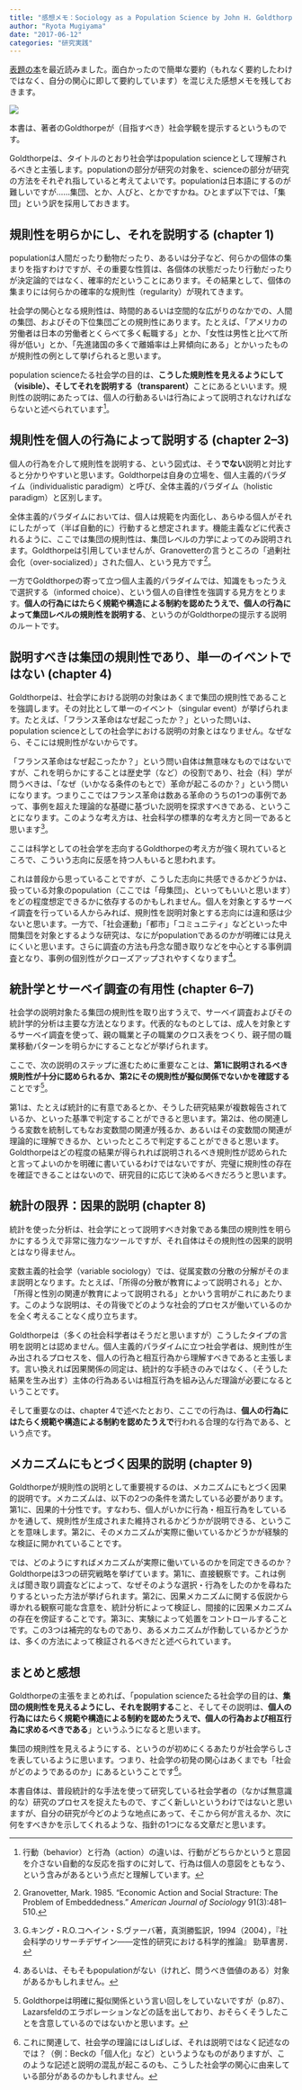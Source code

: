 ```yaml
---
title: "感想メモ：Sociology as a Population Science by John H. Goldthorpe (2015)"
author: "Ryota Mugiyama"
date: "2017-06-12"
categories: "研究実践"
---
```


[表題の本](https://doi.org/10.1017/CBO9781316412565)を最近読みました。面白かったので簡単な要約（もれなく要約したわけではなく、自分の関心に即して要約しています）を混じえた感想メモを残しておきます。

![](images/populationscience.jpg)

本書は、著者のGoldthorpeが（目指すべき）社会学観を提示するというものです。

Goldthorpeは、タイトルのとおり社会学はpopulation scienceとして理解されるべきと主張します。populationの部分が研究の対象を、scienceの部分が研究の方法をそれぞれ指していると考えてよいです。populationは日本語にするのが難しいですが……集団、とか、人びと、とかですかね。ひとまず以下では、「集団」という訳を採用しておきます。

## 規則性を明らかにし、それを説明する (chapter 1)

populationは人間だったり動物だったり、あるいは分子など、何らかの個体の集まりを指すわけですが、その重要な性質は、各個体の状態だったり行動だったりが決定論的ではなく、確率的だということにあります。その結果として、個体の集まりには何らかの確率的な規則性（regularity）が現れてきます。

社会学の関心となる規則性は、時間的あるいは空間的な広がりのなかでの、人間の集団、およびその下位集団ごとの規則性にあります。たとえば、「アメリカの労働者は日本の労働者とくらべて多く転職する」とか、「女性は男性と比べて所得が低い」とか、「先進諸国の多くで離婚率は上昇傾向にある」とかいったものが規則性の例として挙げられると思います。

population scienceたる社会学の目的は、**こうした規則性を見えるようにして（visible）、そしてそれを説明する（transparent）**ことにあるといいます。規則性の説明にあたっては、個人の行動あるいは行為によって説明されなければならないと述べられています[^1]。

[^1]: 行動（behavior）と行為（action）の違いは、行動がどちらかというと意図を介さない自動的な反応を指すのに対して、行為は個人の意図をともなう、という含みがあるという点だと理解しています。

## 規則性を個人の行為によって説明する (chapter 2--3)

個人の行為を介して規則性を説明する、という図式は、そう**でない**説明と対比すると分かりやすいと思います。Goldthorpeは自身の立場を、個人主義的パラダイム（individualistic paradigm）と呼び、全体主義的パラダイム（holistic paradigm）と区別します。

全体主義的パラダイムにおいては、個人は規範を内面化し、あらゆる個人がそれにしたがって（半ば自動的に）行動すると想定されます。機能主義などに代表されるように、ここでは集団の規則性は、集団レベルの力学によってのみ説明されます。Goldthorpeは引用していませんが、Granovetterの言うところの「過剰社会化（over-socialized）」された個人、という見方です[^2]。

[^2]: Granovetter, Mark. 1985. "Economic Action and Social Stracture: The Problem of Embeddedness." *American Journal of Sociology* 91(3):481--510.

一方でGoldthorpeの寄って立つ個人主義的パラダイムでは、知識をもったうえで選択する（informed choice）、という個人の自律性を強調する見方をとります。**個人の行為にはたらく規範や構造による制約を認めたうえで、個人の行為によって集団レベルの規則性を説明する**、というのがGoldthorpeの提示する説明のルートです。

## 説明すべきは集団の規則性であり、単一のイベントではない (chapter 4)

Goldthorpeは、社会学における説明の対象はあくまで集団の規則性であることを強調します。その対比として単一のイベント（singular event）が挙げられます。たとえば、「フランス革命はなぜ起こったか？」といった問いは、population scienceとしての社会学における説明の対象とはなりません。なぜなら、そこには規則性がないからです。

「フランス革命はなぜ起こったか？」という問い自体は無意味なものではないですが、これを明らかにすることは歴史学（など）の役割であり、社会（科）学が問うべきは、「なぜ（いかなる条件のもとで）革命が起こるのか？」という問いになります。つまりここではフランス革命は数ある革命のうちの1つの事例であって、事例を超えた理論的な基礎に基づいた説明を探求すべきである、ということになります。このような考え方は、社会科学の標準的な考え方と同一であると思います[^3]。

[^3]: G.キング・R.O.コヘイン・S.ヴァーバ著，真渕勝監訳，1994（2004），『社会科学のリサーチデザイン——定性的研究における科学的推論』 勁草書房．

ここは科学としての社会学を志向するGoldthorpeの考え方が強く現れているところで、こういう志向に反感を持つ人もいると思われます。

これは普段から思っていることですが、こうした志向に共感できるかどうかは、扱っている対象のpopulation（ここでは「母集団」、といってもいいと思います）をどの程度想定できるかに依存するのかもしれません。個人を対象とするサーベイ調査を行っている人からみれば、規則性を説明対象とする志向には違和感は少ないと思います。一方で、「社会運動」「都市」「コミュニティ」などといった中間集団を対象とするような研究は、なにがpopulationであるのかが明確には見えにくいと思います。さらに調査の方法も丹念な聞き取りなどを中心とする事例調査となり、事例の個別性がクローズアップされやすくなります[^4]。

[^4]: あるいは、そもそもpopulationがない（けれど、問うべき価値のある）対象があるかもしれません。

## 統計学とサーベイ調査の有用性 (chapter 6--7)

社会学の説明対象たる集団の規則性を取り出すうえで、サーベイ調査およびその統計学的分析は主要な方法となります。代表的なものとしては、成人を対象とするサーベイ調査を使って、親の職業と子の職業のクロス表をつくり、親子間の職業移動パターンを明らかにすることなどが挙げられます。

ここで、次の説明のステップに進むために重要なことは、**第1に説明されるべき規則性が十分に認められるか、第2にその規則性が擬似関係でないかを確認する**ことです[^5]。

[^5]: Goldthorpeは明確に擬似関係という言い回しをしていないですが（p.87）、Lazarsfeldのエラボレーションなどの話を出しており、おそらくそうしたことを含意しているのではないかと思います。

第1は、たとえば統計的に有意であるとか、そうした研究結果が複数報告されているか、といった基準で判定することができると思います。第2は、他の関連しうる変数を統制してもなお変数間の関連が残るか、あるいはその変数間の関連が理論的に理解できるか、といったところで判定することができると思います。Goldthorpeはどの程度の結果が得られれば説明されるべき規則性が認められたと言ってよいのかを明確に書いているわけではないですが、完璧に規則性の存在を確証できることはないので、研究目的に応じて決めるべきだろうと思います。

## 統計の限界：因果的説明 (chapter 8)

統計を使った分析は、社会学にとって説明すべき対象である集団の規則性を明らかにするうえで非常に強力なツールですが、それ自体はその規則性の因果的説明とはなり得ません。

変数主義的社会学（variable sociology）では、従属変数の分散の分解がそのまま説明となります。たとえば、「所得の分散が教育によって説明される」とか、「所得と性別の関連が教育によって説明される」とかいう言明がこれにあたります。このような説明は、その背後でどのような社会的プロセスが働いているのかを全く考えることなく成り立ちます。

Goldthorpeは（多くの社会科学者はそうだと思いますが）こうしたタイプの言明を説明とは認めません。個人主義的パラダイムに立つ社会学者は、規則性が生み出されるプロセスを、個人の行為と相互行為から理解すべきであると主張します。言い換えれば因果関係の同定は、統計的な手続きのみではなく、（そうした結果を生み出す）主体の行為あるいは相互行為を組み込んだ理論が必要になるということです。

そして重要なのは、chapter 4で述べたとおり、ここでの行為は、**個人の行為にはたらく規範や構造による制約を認めたうえで**行われる合理的な行為である、という点です。

## メカニズムにもとづく因果的説明 (chapter 9)

Goldthorpeが規則性の説明として重要視するのは、メカニズムにもとづく因果的説明です。メカニズムは、以下の2つの条件を満たしている必要があります。第1に、因果的十分性です。すなわち、個人がいかに行為・相互行為をしているかを通して、規則性が生成されまた維持されるかどうかが説明できる、ということを意味します。第2に、そのメカニズムが実際に働いているかどうかが経験的な検証に開かれていることです。

では、どのようにすればメカニズムが実際に働いているのかを同定できるのか？Goldthorpeは3つの研究戦略を挙げています。第1に、直接観察です。これは例えば聞き取り調査などによって、なぜそのような選択・行為をしたのかを尋ねたりするといった方法が挙げられます。第2に、因果メカニズムに関する仮説から導かれる観察可能な含意を、統計分析によって検証し、間接的に因果メカニズムの存在を傍証することです。第3に、実験によって処置をコントロールすることです。この3つは補完的なものであり、あるメカニズムが作動しているかどうかは、多くの方法によって検証されるべきだと述べられています。

## まとめと感想

Goldthorpeの主張をまとめれば、「population scienceたる社会学の目的は、**集団の規則性を見えるようにし、それを説明する**こと、そしてその説明は、**個人の行為にはたらく規範や構造による制約を認めたうえで、個人の行為および相互行為に求めるべきである**」というふうになると思います。

集団の規則性を見えるようにする、というのが初めにくるあたりが社会学らしさを表しているように思います。つまり、社会学の初発の関心はあくまでも「社会がどのようであるのか」にあるということです[^6]。

[^6]: これに関連して、社会学の理論にはしばしば、それは説明ではなく記述なのでは？（例：Beckの「個人化」など）というようなものがありますが、このような記述と説明の混乱が起こるのも、こうした社会学の関心に由来している部分があるのかもしれません。

本書自体は、普段統計的な手法を使って研究している社会学者の（なかば無意識的な）研究のプロセスを捉えたもので、すごく新しいというわけではないと思いますが、自分の研究が今どのような地点にあって、そこから何が言えるか、次に何をすべきかを示してくれるような、指針の1つになる文章だと思います。

